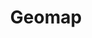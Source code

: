---
title: Geomap
description: Plugins and configuration settings that can improve the developer experience when working with Tailwind CSS.
---